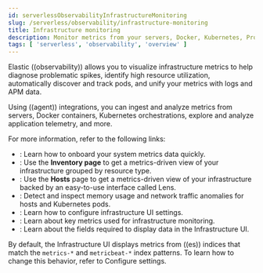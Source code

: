 ```yaml
---
id: serverlessObservabilityInfrastructureMonitoring
slug: /serverless/observability/infrastructure-monitoring
title: Infrastructure monitoring
description: Monitor metrics from your servers, Docker, Kubernetes, Prometheus, and other services and applications.
tags: [ 'serverless', 'observability', 'overview' ]
---
```


<div id="analyze-metrics"></div>

Elastic ((observability)) allows you to visualize infrastructure metrics to help diagnose problematic spikes,
identify high resource utilization, automatically discover and track pods,
and unify your metrics with logs and APM data.

Using ((agent)) integrations, you can ingest and analyze metrics from servers,
Docker containers, Kubernetes orchestrations, explore and analyze application
telemetry, and more.

For more information, refer to the following links:

* <DocLink id="serverlessObservabilityGetStartedWithMetrics" />:
Learn how to onboard your system metrics data quickly.
* <DocLink id="serverlessObservabilityViewInfrastructureMetrics" />:
Use the **Inventory page** to get a metrics-driven view of your infrastructure grouped by resource type.
* <DocLink id="serverlessObservabilityAnalyzeHosts" />:
Use the **Hosts** page to get a metrics-driven view of your infrastructure backed by an easy-to-use interface called Lens.
* <DocLink id="serverlessObservabilityDetectMetricAnomalies" />: Detect and inspect memory usage and network traffic anomalies for hosts and Kubernetes pods.
* <DocLink id="serverlessObservabilityConfigureInfraSettings" />: Learn how to configure infrastructure UI settings.
* <DocLink id="serverlessObservabilityMetricsReference" />: Learn about key metrics used for infrastructure monitoring.
* <DocLink id="serverlessObservabilityMetricsFields" />: Learn about the fields required to display data in the Infrastructure UI.

By default, the Infrastructure UI displays metrics from ((es)) indices that
match the `metrics-*` and `metricbeat-*` index patterns. To learn how to change
this behavior, refer to <DocLink id="serverlessObservabilityConfigureInfraSettings">Configure settings</DocLink>.

